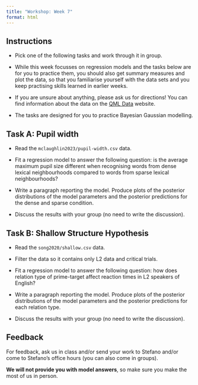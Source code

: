 ```yaml
---
title: "Workshop: Week 7"
format: html
---
```


::: callout-important
## Instructions

-   Pick one of the following tasks and work through it in group.

-   While this week focusses on regression models and the tasks below are for you to practice them, you should also get summary measures and plot the data, so that you familiarise yourself with the data sets and you keep practising skills learned in earlier weeks.

-   If you are unsure about anything, please ask us for directions! You can find information about the data on the [QML Data](https://uoelel.github.io/qml-data/) website.

-   The tasks are designed for you to practice Bayesian Gaussian modelling.
:::

::: callout-note
## Task A: Pupil width

-   Read the `mclaughlin2023/pupil-width.csv` data.

-   Fit a regression model to answer the following question: is the average maximum pupil size different when recognising words from dense lexical neighbourhoods compared to words from sparse lexical neighbourhoods?

-   Write a paragraph reporting the model. Produce plots of the posterior distributions of the model parameters and the posterior predictions for the dense and sparse condition.

- Discuss the results with your group (no need to write the discussion).
:::

::: callout-note
## Task B: Shallow Structure Hypothesis

-   Read the `song2020/shallow.csv` data.

- Filter the data so it contains only L2 data and critical trials.

-   Fit a regression model to answer the following question: how does relation type of prime-target affect reaction times in L2 speakers of English?

-   Write a paragraph reporting the model. Produce plots of the posterior distributions of the model parameters and the posterior predictions for each relation type.

- Discuss the results with your group (no need to write the discussion).
:::


::: callout-tip
## Feedback

For feedback, ask us in class and/or send your work to Stefano and/or come to Stefano's office hours (you can also come in groups).

**We will not provide you with model answers**, so make sure you make the most of us in person.
:::


